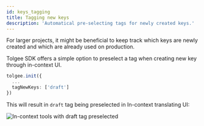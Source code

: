 ```yaml
---
id: keys_tagging
title: Tagging new keys
description: 'Automatical pre-selecting tags for newly created keys.'
---
```




For larger projects, it might be beneficial to keep track which keys are newly created and which are already used on production.

Tolgee SDK offers a simple option to preselect a tag when creating new key through in-context UI.

```ts
tolgee.init({
  ...
  tagNewKeys: ['draft']
})
```

This will result in `draft` tag being preselected in In-context translating UI:

![In-context tools with draft tag preselected](/img/docs/sdk/draft-tag.webp)